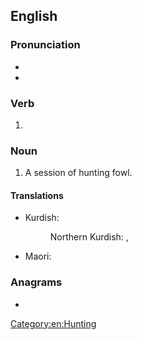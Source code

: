 ==English==

===Pronunciation===
* {{IPA|en|/ˈfaʊlɪŋ/}}
* {{homophones|en|fouling}}

===Verb===
{{head|en|verb form}}

# {{present participle of|en|fowl|nocat=1}}

===Noun===
{{en-noun}}

# A session of hunting fowl.

====Translations====
{{trans-top|}}
* Kurdish:
*: Northern Kurdish: {{t|kmr|firindegirî|f}}, {{t|kmr|nêçîra firindeyan|f}}
{{trans-mid}}
* Maori: {{t|mi|mahi manu}}
{{trans-bottom}}

===Anagrams===
* {{anagrams|en|a=fgilnow|Wilfong|flowing|folwing|wolfing}}

[[Category:en:Hunting]]